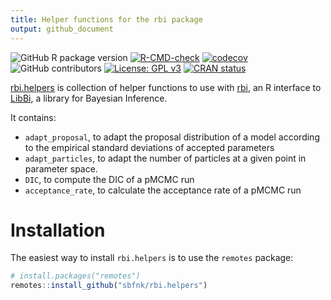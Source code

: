 ```yaml
---
title: Helper functions for the rbi package
output: github_document
---
```


<!-- badges: start -->
![GitHub R package version](https://img.shields.io/github/r-package/v/sbfnk/rbi.helpers)
[![R-CMD-check](https://github.com/sbfnk/rbi/actions/workflows/R-CMD-check.yaml/badge.svg)](https://github.com/sbfnk/rbi/actions/workflows/R-CMD-check.yaml)
[![codecov](https://codecov.io/github/sbfnk/rbi.helpers/branch/master/graphs/badge.svg)](https://codecov.io/github/sbfnk/rbi.helpers) 
![GitHub contributors](https://img.shields.io/github/contributors/sbfnk/rbi.helpers)
 [![License: GPL v3](https://img.shields.io/badge/License-GPLv3-blue.svg)](https://www.gnu.org/licenses/gpl-3.0)
[![CRAN
status](https://www.r-pkg.org/badges/version/rbi.helpers)](https://CRAN.R-project.org/package=rbi.helpers)
<!-- badges: end -->
  
[rbi.helpers](https://github.com/sbfnk/rbi.helpers) is collection of helper functions to use with [rbi](https://github.com/sbfnk/rbi), an R interface to [LibBi](https://github.com/lawmurray/LibBi), a library for Bayesian Inference.

It contains:

- `adapt_proposal`, to adapt the proposal distribution of a model according to the empirical standard deviations of accepted parameters
- `adapt_particles`, to adapt the number of particles at a given point in parameter space.
- `DIC`, to compute the DIC of a pMCMC run
- `acceptance_rate`, to calculate the acceptance rate of a pMCMC run

Installation
=============

The easiest way to install `rbi.helpers` is to use the `remotes` package:

```r
# install.packages("remotes")
remotes::install_github("sbfnk/rbi.helpers")
```
